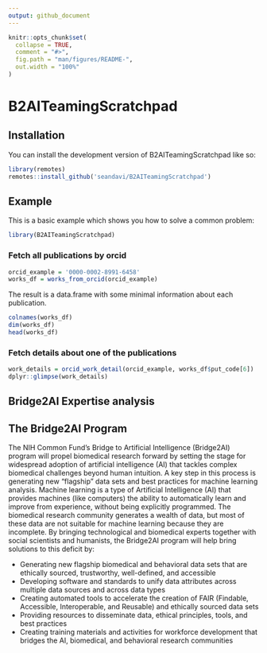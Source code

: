 ```yaml
---
output: github_document
---
```


<!-- README.md is generated from README.Rmd. Please edit that file -->

```r
knitr::opts_chunk$set(
  collapse = TRUE,
  comment = "#>",
  fig.path = "man/figures/README-",
  out.width = "100%"
)
```

# B2AITeamingScratchpad

<!-- badges: start -->
<!-- badges: end -->

## Installation

You can install the development version of B2AITeamingScratchpad like so:

```r
library(remotes)
remotes::install_github('seandavi/B2AITeamingScratchpad')
```

## Example

This is a basic example which shows you how to solve a common problem:

```r
library(B2AITeamingScratchpad)
```

### Fetch all publications by orcid

```r
orcid_example = '0000-0002-8991-6458'
works_df = works_from_orcid(orcid_example)
```

The result is a data.frame with some minimal information about each publication.

```r
colnames(works_df)
dim(works_df)
head(works_df)
```

### Fetch details about one of the publications

```r
work_details = orcid_work_detail(orcid_example, works_df$put_code[6])
dplyr::glimpse(work_details)
```

## Bridge2AI Expertise analysis



## The Bridge2AI Program

The NIH Common Fund’s Bridge to Artificial Intelligence (Bridge2AI) program will propel biomedical research forward by setting the stage for widespread adoption of artificial intelligence (AI) that tackles complex biomedical challenges beyond human intuition. A key step in this process is generating new “flagship” data sets and best practices for machine learning analysis. Machine learning is a type of Artificial Intelligence (AI) that provides machines (like computers) the ability to automatically learn and improve from experience, without being explicitly programmed. The biomedical research community generates a wealth of data, but most of these data are not suitable for machine learning because they are incomplete. By bringing technological and biomedical experts together with social scientists and humanists, the Bridge2AI program will help bring solutions to this deficit by:

* Generating new flagship biomedical and behavioral data sets that are ethically sourced, trustworthy, well-defined, and accessible
* Developing software and standards to unify data attributes across multiple data sources and across data types
* Creating automated tools to accelerate the creation of FAIR (Findable, Accessible, Interoperable, and Reusable) and ethically sourced data sets
* Providing resources to disseminate data, ethical principles, tools, and best practices
* Creating training materials and activities for workforce development that bridges the AI, biomedical, and behavioral research communities
